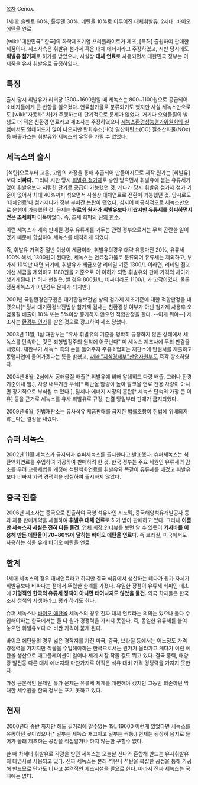 [[목차]]
Cenox.

1세대: 솔벤트 60%, 톨루엔 30%, 메탄올 10%로 이루어진 대체휘발유.
2세대: 바이오 [[에탄올]] 연료

[wiki:"대한민국" 한국]의 화학제조기업 프리플라이트가 제조, [특허] 출원하여 판매한 제품이다. 제조사측은 휘발유 첨가제 혹은 대체 에너지라고 주장하였고, 시판 당시에도 '''휘발유 첨가제'''로 허가를 받았으나, 사실상 '''대체 연료'''로 사용되면서 대한민국 정부는 이 제품을 유사 휘발유로 규정하였다.

== 특징 ==

출시 당시 휘발유가 리터당 1300~1600원일 때 세녹스는 800~1100원으로 공급되어 소비자들에게 큰 반향을 일으켰다. 연료첨가물로 분류되기도 했지만 사실 세녹스만으로도 [wiki:"자동차" 차]가 주행하는데 단기적으로 문제가 없었다. 거기다 오염물질의 발생도 더 적은 친환경 연료라고 제조사는 주장하였으나  [http://news.naver.com/main/read.nhn?mode=LSD&mid=sec&sid1=117&oid=078&aid=0001938273 세녹스환경성능평가위원회의 실험]에서도 알데히드가 많이 나오지만 탄화수소(HC) 일산화탄소(CO) 질소산화물(NOx) 등 배출가스는 휘발유와 세녹스의 우열을 가릴 수 없었다.

== 세녹스의 출시 ==

[석탄]으로부터 고온, 고압의 과정을 통해 추출되어 만들어지므로 제작 원가는 [휘발유]보다 '''비싸다.'''  그러나 시판 당시 [http://news.naver.com/main/read.nhn?mode=LSD&mid=sec&sid1=101&oid=001&aid=0000217145 휘발유 첨가제]로 승인 받으면서 휘발유에 붙는 유류세가 없어 휘발유보다 저렴한 단가로 공급이 가능했던 것. 게다가 당시 휘발유 첨가제 첨가 기준이 없어서  최대 40%까지 섞으면서 사실상 대체연료로 전환이 가능했던 것. 당시로도 '대체연료'나 첨가제냐가 정부 부처간  [http://news.naver.com/main/read.nhn?mode=LSD&mid=sec&sid1=101&oid=020&aid=0000144788 논란]이 됐었다. 심지어 비공식적으로 세녹스만으로 운행이 가능했던 것. 문제는 '''원료의 원가가 휘발유보다 비쌌지만 유류세를 회피하면서 얻은 조세회피 이득'''이었다. 즉, 조세 회피의 [[신의 한수]].

이런 세녹스가 계속 판매될 경우 유류세를 거두는 관련 정부으로서는 무척 곤란한 일이었기 때문에 합심하여 세녹스를 배척하게 되었다. 

즉, 휘발유 가격중 절반 이상이 세금이라, 휘발유의경우 대략 유통마진 20%, 유류세 100% 해서, 1300원이 된다면, 세녹스는 연료첨가물로 분류되어 유류세는 제외하고, 부가세 10%만 내면 되기에, 휘발유가 세금포함 리테일 기준 1300/L 이라면, 리테일 점포에선 세금을 제외하고 1180원을 기준으로 이 이하가 되면 휘발유와 판매 가격의 차이가 생기게된다.[* 허나 현실은, 쌀 경우 800원/L, 비싸더라도 1100/L 가 고작이였다. 물론 정품세녹스가 아닌경우 문제가 되지만.]

2001년 국립환경연구원은 대기환경보전법 상의 첨가제 제조기준에 대한 적합판정을 내렸으나[* 당시 대기환경보전법상 첨가제 검사는 친환경성 여부가 아닌 첨가제 사용후 오염물질 배출이 10% 또는 5%이상 증가하지 않으면 적합판정을 한다. --이게 뭐야--] 제조사는 [http://news.naver.com/main/read.nhn?mode=LSD&mid=sec&sid1=102&oid=001&aid=0000333695 환경부 인가]를 받은 것으로 광고하여 제소 당했다.

2003년 11월, 1심 재판부는 "유사 휘발유의 기준을 명확히 규정하지 않은 상태에서 세녹스를 단속하는 것은 죄형법정주의 원칙에 어긋난다" 며 세녹스 제조사에 무죄 판결을 내렸다. 재판부가 세녹스 측의 손을 들어주자 주유소협회는 재판소에 탄원서를 제출하고 동맹파업에 들어가겠다는 뜻을 밝혔고, [[wiki:"지식경제부"산업자원부]]도 즉각 항소하였다.

2004년 8월, 2심에서 공해물질 배출[* 휘발유에 비해 알데히드 다량 배출, 그러나 환경 기준이내 임.], 차량 내부기관 부식[* 메탄올 함량이 높아 알코올 연료 전용 차량이 아니면 장기적으로 부식될 수 있다.], 탈세나 에너지 시장의 혼란[* 세녹스 단속의 가장 큰 이유] 등을 근거로 세녹스를 유사 휘발유로 규정, 판결 당일부터 판매가 금지되었다.

2009년 6월, 헌법재판소는 유사석유 제품판매를 금지한 법률조항이 헌법에 위배되지 않는다는 결정을 내렸다.

== 슈퍼 세녹스 ==
2002년 11월 세녹스가 금지되자 슈퍼세녹스를 출시한다고 발표했다. 슈퍼세녹스는 석탄액화연료를 수입하여 가공하여 판매하려 한 것. 한국 정부는 주요 세원인 유류세의 감소를 우려 교통세법을 개정해 석탄액화연료를 휘발유와 똑같이 유류세를 매겼고 휘발유보다 비싸져 가격 경쟁력을 상실하여 출시하지 않았다.

== 중국 진출 ==
2006년 제조사는 중국으로 진출하여 국영 석유사인 시노펙, 중국해양석유개발공사 등과 제품 판매계약을 체결하여 '''휘발유 대체 연료'''로 허가 받아 판매하고 있다. 그러나 '''이름만 세녹스지 사실은 전혀 다른 물건.''' [http://news.naver.com/main/read.nhn?mode=LSD&mid=sec&sid1=101&oid=018&aid=0000426179 업체 회장 인터뷰]를 보면 알 수 있듯이 '''카사바를 이용해 만든 에탄올이 70~80%에 달하는 바이오 에탄올 연료'''다. 즉 브라질, 미국에서도 사용하는 식물 유래 바이오 에탄올 연료.

== 한계 ==
1세대 세녹스의 경우 대체연료라고 하지만 결국 석유에서 생산하는 데다가 원가 자체가 휘발유보다 비싸다는 점에서 뚜렸한 한계를 가졌다. 유일한 장점이 유류세 회피인 애초에 '''기형적인 한국의 유류세 정책이 아니면 태어나지도 않았을 물건.''' 외국 학자들은 한국 조세 정책의 사생아라고 평가 하기도 한다.

슈퍼 세녹스나 [[바이오 에탄올]] 세녹스의 경우 진짜 대체 연료라는 의의는 있으나 둘다 수입해야하는 한국에서는 둘 다 원가 경쟁력을 가지지 못한다. 즉, 동일한 유류세를 붙여 놓으면 휘발유보다 더 비싼 가격이 붙게 된다. 

바이오 에탄올의 경우 넓은 경작지를 가진 미국, 중국, 브라질 등에서는 어느정도 가격 경쟁력을 가지지만 작물을 수입해야하는 한국으로서는 원가가 올라가고 게다가 이런 에탄올 생산으로 애그플레이션이 일어나 세계 시장 작물 값도 뛰고 있다. 결국 풍력, 태양광 발전등 다른 대체 에너지와 마찬가지로 아직은 석유 대비 가격 경쟁력을 가지지 못한다.

가장 근본적인 문제인 유가 문제는 유류세 체계를 개편해야 겠지만 그동안 의존하던 막대한 세수원을 한국 정부는 포기 못하고 있다.

== 현재 ==
2000년대 중반 까지만 해도 길거리에 알수없는 19L 19000 이런게 있었다면 세녹스를 유통하던 곳이였으나[* 일부는 세녹스 재고이고 일부는 짝퉁.] 현재는 굉장히 음지로 들어가 몰래 제조하는 공장을 직접알거나 하지 않는한 구할수 없다.

한 때 차세대 휘발유로 각광을 받던 세녹스는 오늘날 신나와 혼합해 만드는 유사휘발유의 대명사로 사용되고 있다. 진짜 세녹스는 본래 석유나 석탄을 복잡한 공정을 통해 가공해 만드므로 단가도 비싸고 본격적인 제조시설을 필요로 한다. 따라서 진짜 세녹스는 국내에는 없다.
